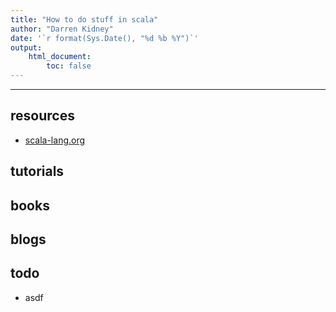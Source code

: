 ```yaml
---
title: "How to do stuff in scala"
author: "Darren Kidney"
date: '`r format(Sys.Date(), "%d %b %Y")`'
output:
    html_document:
        toc: false
---
```


*********************************************************************

## resources

* [scala-lang.org](https://www.scala-lang.org)  

## tutorials


## books


## blogs


## todo

* asdf
